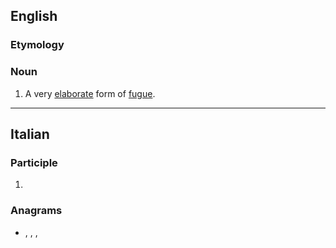 ==English==

===Etymology===
{{bor|en|it|ricercata}}

===Noun===
{{en-noun}}

# {{lb|en|music}} A very [[elaborate]] form of [[fugue]].

----

==Italian==

===Participle===
{{head|it|past participle form}}

# {{feminine singular of|it|ricercato}}

===Anagrams===
* {{l|it|carcerati}}, {{l|it|craterica}}, {{l|it|traccerai}}, {{l|it|tracciare}}